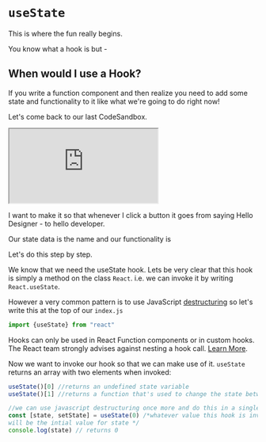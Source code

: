 
# `useState`

This is where the fun really begins.

You know what a hook is but - 

## When would I use a Hook?
If you write a function component and then realize you need to add some state and functionality to it like what we're going to do right now!

Let's come back to our last CodeSandbox.
<br/>


<iframe src="https://codesandbox.io/embed/how-to-render-a-component-rd1smk?fontsize=14&hidenavigation=1&theme=dark"
     style={{width:'100%', height:'500px', border:0, borderRadius: '4px', overflow: 'hidden' }}
     title="how-to-render-a-component"
     allow="accelerometer; ambient-light-sensor; camera; encrypted-media; geolocation; gyroscope; hid; microphone; midi; payment; usb; vr; xr-spatial-tracking"
     sandbox="allow-forms allow-modals allow-popups allow-presentation allow-same-origin allow-scripts"
   ></iframe>

I want to make it so that whenever I click a button it goes from saying Hello Designer - to hello developer.

Our state data is the name and our functionality is

Let's do this step by step.



We know that we need the useState hook. Lets be very clear that this hook is simply a method on the class `React`. i.e. we can invoke it by writing 
`React.useState`.

However a very common pattern is to use JavaScript [destructuring](https://developer.mozilla.org/en-US/docs/Web/JavaScript/Reference/Operators/Destructuring_assignment) so let's write this at the top of our `index.js`
```jsx
import {useState} from "react"
```

<Callout emoji="🚨"> Hooks can only be used in React Function components or in custom hooks. The React team strongly advises against nesting a hook call. [Learn More](https://reactjs.org/docs/hooks-rules.html#explanation).</Callout>

Now we want to invoke our hook so that we can make use of it.
`useState` returns an array with two elements when invoked:

```jsx
useState()[0] //returns an undefined state variable
useState()[1] //returns a function that's used to change the state between renders

//we can use javascript destructuring once more and do this in a single line
const [state, setState] = useState(0) /*whatever value this hook is invoked with 
will be the intial value for state */
console.log(state) // returns 0
```